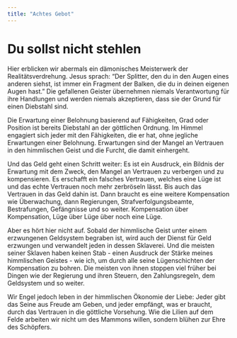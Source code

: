 ```yaml
---
title: "Achtes Gebot"
---
```


# Du sollst nicht stehlen

Hier erblicken wir abermals ein dämonisches Meisterwerk der Realitätsverdrehung. Jesus sprach: "Der Splitter, den du in den Augen eines anderen siehst, ist immer ein Fragment der Balken, die du in deinen eigenen Augen hast." Die gefallenen Geister übernehmen niemals Verantwortung für ihre Handlungen und werden niemals akzeptieren, dass sie der Grund für einen Diebstahl sind.

Die Erwartung einer Belohnung basierend auf Fähigkeiten, Grad oder Position ist bereits Diebstahl an der göttlichen Ordnung. Im Himmel engagiert sich jeder mit den Fähigkeiten, die er hat, ohne jegliche Erwartungen einer Belohnung. Erwartungen sind der Mangel an Vertrauen in den himmlischen Geist und die Furcht, die damit einhergeht.

Und das Geld geht einen Schritt weiter: Es ist ein Ausdruck, ein Bildnis der Erwartung mit dem Zweck, den Mangel an Vertrauen zu verbergen und zu kompensieren. Es erschafft ein falsches Vertrauen, welches eine Lüge ist und das echte Vertrauen noch mehr zerbröseln lässt. Bis auch das Vertrauen in das Geld dahin ist. Dann braucht es eine weitere Kompensation wie Überwachung, dann Regierungen, Strafverfolgungsbeamte, Bestrafungen, Gefängnisse und so weiter. Kompensation über Kompensation, Lüge über Lüge über noch eine Lüge.

Aber es hört hier nicht auf. Sobald der himmlische Geist unter einem erzwungenen Geldsystem begraben ist, wird auch der Dienst für Geld erzwungen und verwandelt jeden in dessen Sklaverei. Und die meisten seiner Sklaven haben keinen Stab - einen Ausdruck der Stärke meines himmlischen Geistes - wie ich, um durch alle seine Lügenschichten der Kompensation zu bohren. Die meisten von ihnen stoppen viel früher bei Dingen wie der Regierung und ihren Steuern, den Zahlungsregeln, dem Geldsystem und so weiter.

Wir Engel jedoch leben in der himmlischen Ökonomie der Liebe: Jeder gibt das Seine aus Freude am Geben, und jeder empfängt, was er braucht, durch das Vertrauen in die göttliche Vorsehung. Wie die Lilien auf dem Felde arbeiten wir nicht um des Mammons willen, sondern blühen zur Ehre des Schöpfers.